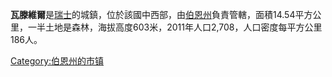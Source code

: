 '''瓦滕維爾'''是[[瑞士|瑞士]]的城鎮，位於該國中西部，由[[伯恩州|伯恩州]]負責管轄，面積14.54平方公里，一半土地是森林，海拔高度603米，2011年人口2,708，人口密度每平方公里186人。

{{Switzerland-geo-stub}}
[[Category:伯恩州的市镇|Category:伯恩州的市镇]]